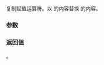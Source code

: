 {{cpp/utility/stacktrace_entry/title|1=operator=}}
{{cpp/utility/stacktrace_entry/navbar}}
{{ddcl | since=c++23 | 1=
constexpr stacktrace_entry&amp; operator=( const stacktrace_entry&amp; other ) noexcept;
}}

复制赋值运算符。以 {{tt|other}} 的内容替换 {{c|*this}} 的内容。

===参数===
{{par begin}}
{{par | other | 作为赋值来源的另一 {{tt|stacktrace_entry}} }}
{{par end}}

===返回值===
{{c|*this}} 。

{{langlinks|en|es|ja|ru}}